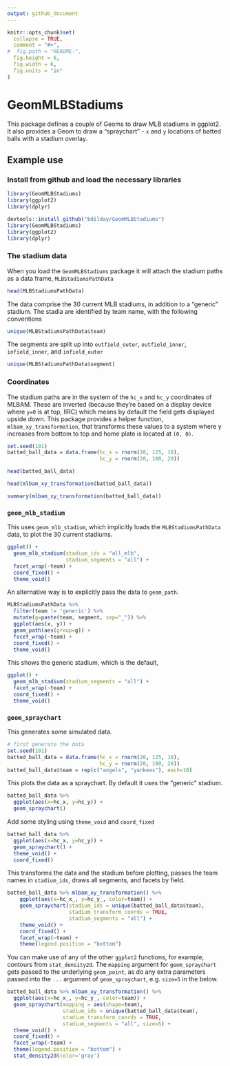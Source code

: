 ```yaml
---
output: github_document
---
```


<!-- README.md is generated from README.Rmd. Please edit that file -->

```r
knitr::opts_chunk$set(
  collapse = TRUE,
  comment = "#>",
#  fig.path = "README-",
  fig.height = 6,
  fig.width = 6,
  fig.units = "in"
)
```


# GeomMLBStadiums

This package defines a couple of Geoms to draw MLB stadiums in ggplot2. It also provides a Geom to draw a "spraychart" - `x` and `y` locations of batted balls with a stadium overlay. 

## Example use

### Install from github and load the necessary libraries

``` r
library(GeomMLBStadiums)
library(ggplot2)
library(dplyr)
```

``` r
devtools::install_github("bdilday/GeomMLBStadiums")
library(GeomMLBStadiums)
library(ggplot2)
library(dplyr)
```

### The stadium data

When you load the `GeomMLBStadiums` package it will attach the stadium paths as a data frame, `MLBStadiumsPathData`

``` r
head(MLBStadiumsPathData)
```

The data comprise the 30 current MLB stadiums, in addition to a "generic" stadium. The stadia are identified by team name, with the following conventions

``` r
unique(MLBStadiumsPathData$team)
```

The segments are split up into `outfield_outer`, `outfield_inner`, `infield_inner`, and `infield_outer`

``` r
unique(MLBStadiumsPathData$segment)
```

### Coordinates

The stadium paths are in the system of the `hc_x` and `hc_y` coordinates of MLBAM. These are inverted (because they're based on a display device where `y=0` is at top, IIRC) which means by default the field gets displayed upside down. This package provides a helper function, `mlbam_xy_transformation`, that transforms these values to a system where y increases from bottom to top and home plate is located at `(0, 0)`.

``` r
set.seed(101)
batted_ball_data = data.frame(hc_x = rnorm(20, 125, 10), 
                              hc_y = rnorm(20, 100, 20))

head(batted_ball_data)

head(mlbam_xy_transformation(batted_ball_data))

summary(mlbam_xy_transformation(batted_ball_data))

```

### `geom_mlb_stadium`

This uses `geom_mlb_stadium`, which implicitly loads the `MLBStadiumsPathData` data, to plot the 30 current stadiums.

``` r
ggplot() + 
  geom_mlb_stadium(stadium_ids = "all_mlb", 
                   stadium_segments = "all") + 
  facet_wrap(~team) + 
  coord_fixed() + 
  theme_void()
```

An alternative way is to explicitly pass the data to `geom_path`.

``` r
MLBStadiumsPathData %>% 
  filter(team != 'generic') %>% 
  mutate(g=paste(team, segment, sep="_")) %>% 
  ggplot(aes(x, y)) + 
  geom_path(aes(group=g)) + 
  facet_wrap(~team) + 
  coord_fixed() + 
  theme_void()
```

This shows the generic stadium, which is the default,

``` r
ggplot() + 
  geom_mlb_stadium(stadium_segments = "all") + 
  facet_wrap(~team) + 
  coord_fixed() + 
  theme_void()
```

### `geom_spraychart`

This generates some simulated data.

``` r
# first generate the data
set.seed(101)
batted_ball_data = data.frame(hc_x = rnorm(20, 125, 10),
                              hc_y = rnorm(20, 100, 20))
batted_ball_data$team = rep(c("angels", "yankees"), each=10)
```

This plots the data as a spraychart. By default it uses the "generic" stadium.

``` r
batted_ball_data %>% 
  ggplot(aes(x=hc_x, y=hc_y)) + 
  geom_spraychart() 
```

Add some styling using `theme_void` and `coord_fixed`

``` r
batted_ball_data %>% 
  ggplot(aes(x=hc_x, y=hc_y)) + 
  geom_spraychart() + 
  theme_void() + 
  coord_fixed()
```

This transforms the data and the stadium before plotting, passes the team names in `stadium_ids`, draws all segments, and facets by field.

``` r
batted_ball_data %>% mlbam_xy_transformation() %>%  
    ggplot(aes(x=hc_x_, y=hc_y_, color=team)) + 
    geom_spraychart(stadium_ids = unique(batted_ball_data$team),
                    stadium_transform_coords = TRUE, 
                    stadium_segments = "all") + 
    theme_void() + 
    coord_fixed() + 
    facet_wrap(~team) + 
    theme(legend.position = "bottom")
```

You can make use of any of the other `ggplot2` functions, for example, contours from `stat_density2d`. The `mapping` argument for `geom_spraychart` gets passed to the underlying `geom_point`, as do any extra parameters passed into the `...` argument of `geom_spraychart`, e.g. `size=5` in the below.

``` r
batted_ball_data %>% mlbam_xy_transformation() %>%  
  ggplot(aes(x=hc_x_, y=hc_y_, color=team)) + 
  geom_spraychart(mapping = aes(shape=team), 
                  stadium_ids = unique(batted_ball_data$team),
                  stadium_transform_coords = TRUE, 
                  stadium_segments = "all", size=5) + 
  theme_void() + 
  coord_fixed() + 
  facet_wrap(~team) + 
  theme(legend.position = "bottom") + 
  stat_density2d(color='gray')
```


